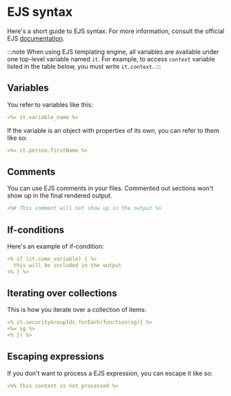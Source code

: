 # EJS syntax

Here's a short guide to EJS syntax. For more information, consult the official EJS [documentation](https://ejs.co/).

:::note
When using EJS templating engine, all variables are available under one top-level variable named `it`. For example, to access `context` variable listed in the table below, you must write `it.context`.
:::

## Variables

You refer to variables like this:

```yaml
<%= it.variable_name %>
```

If the variable is an object with properties of its own, you can refer to them like so:

```yaml
<%= it.person.firstName %>
```

## Comments

You can use EJS comments in your files. Commented out sections won't show up in the final rendered output.

```yaml
<%# This comment will not show up in the output %>
```

## If-conditions

Here's an example of if-condition:

```yaml
<% if (it.some_variable) { %>
  this will be included in the output
<% } %>
```

## Iterating over collections

This is how you iterate over a collection of items:

```yaml
<% it.securityGroupIds.forEach(function(sg){ %>
<%= sg %>
<% }) %>
```

## Escaping expressions

If you don't want to process a EJS expression, you can escape it like so:

```yaml
<%% this content is not processed %>
```
